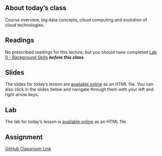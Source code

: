 ## About today's class

Course overview, big data concepts, cloud computing and evolution of cloud technologies. 

## Readings

No prescribed readings for this lecture, but you should have completed [Lab 0 - Background Skills]({{< var course.lab0 >}}) ***before this class***.

## Slides

The slides for today's lesson are [available online](/slides/01-slides.html){target="_blank"} as an HTML file. You can also click in the slides below and navigate through them with your left and right arrow keys.

## Lab

The lab for today's lesson is [available online](/labs/01-labs.html){target="_blank"} as an HTML file.

## Assignment

[GitHub Classroom Link]({{< var gh-classroom.a01 >}})
